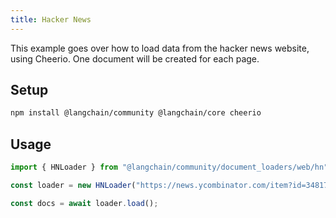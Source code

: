 ```yaml
---
title: Hacker News
---
```


This example goes over how to load data from the hacker news website, using Cheerio. One document will be created for each page.

## Setup

```bash npm2yarn
npm install @langchain/community @langchain/core cheerio
```
## Usage

```typescript
import { HNLoader } from "@langchain/community/document_loaders/web/hn";

const loader = new HNLoader("https://news.ycombinator.com/item?id=34817881");

const docs = await loader.load();
```
